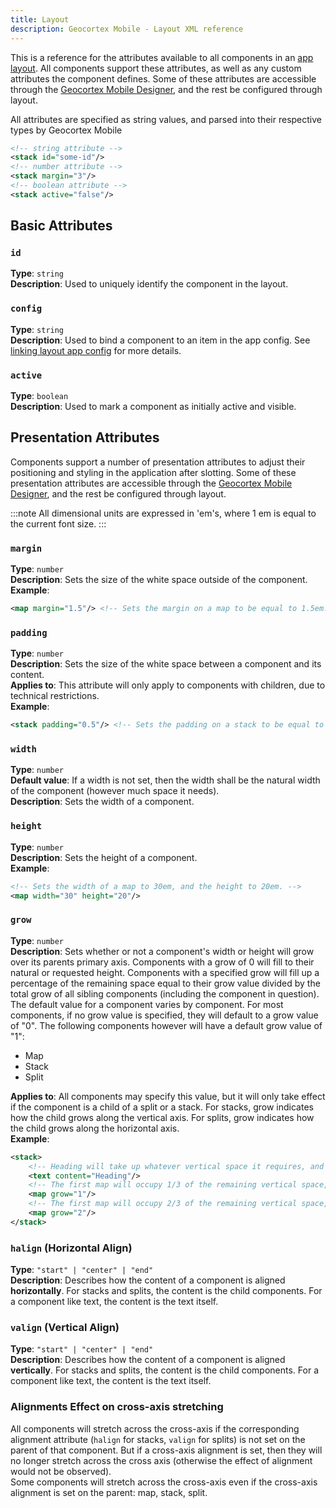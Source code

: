 ```yaml
---
title: Layout
description: Geocortex Mobile - Layout XML reference
---
```


This is a reference for the attributes available to all components in an [app layout](concepts-layout.mdx). All components support these attributes, as well as any custom attributes the component defines. Some of these attributes are accessible through the [Geocortex Mobile Designer](https://apps.geocortex.com/mobileviewer/designer/), and the rest be configured through layout.

All attributes are specified as string values, and parsed into their respective types by Geocortex Mobile

```xml
<!-- string attribute -->
<stack id="some-id"/>
<!-- number attribute -->
<stack margin="3"/>
<!-- boolean attribute -->
<stack active="false"/>
```

## Basic Attributes

### `id`

**Type**: `string`  
**Description**: Used to uniquely identify the component in the layout.

### `config`

**Type**: `string`  
**Description**: Used to bind a component to an item in the app config. See [linking layout app config](concepts-app-config.mdx#linking-layout-to-app-config) for more details.

### `active`

**Type**: `boolean`  
**Description**: Used to mark a component as initially active and visible.

## Presentation Attributes

Components support a number of presentation attributes to adjust their positioning and styling in the application after slotting. Some of these presentation attributes are accessible through the [Geocortex Mobile Designer](https://apps.geocortex.com/mobileviewer/designer/), and the rest be configured through layout.

:::note
All dimensional units are expressed in 'em's, where 1 em is equal to the current font size.
:::

### `margin`

**Type**: `number`  
**Description**: Sets the size of the white space outside of the component.  
**Example**:

```xml
<map margin="1.5"/> <!-- Sets the margin on a map to be equal to 1.5em. This would be 22.5 pts high if the current font size is 15 -->
```

### `padding`

**Type**: `number`  
**Description**: Sets the size of the white space between a component and its content.  
**Applies to**: This attribute will only apply to components with children, due to technical restrictions.  
**Example**:

```xml
<stack padding="0.5"/> <!-- Sets the padding on a stack to be equal to 0.5em. This would be 7.5 pts high if the current font size is 15 -->
```

### `width`

**Type**: `number`  
**Default value**: If a width is not set, then the width shall be the natural width of the component (however much space it needs).  
**Description**: Sets the width of a component.

### `height`

**Type**: `number`  
**Description**: Sets the height of a component.  
**Example**:

```xml
<!-- Sets the width of a map to 30em, and the height to 20em. -->
<map width="30" height="20"/>
```

### `grow`

**Type**: `number`  
**Description**: Sets whether or not a component's width or height will grow over its parents primary axis. Components with a grow of 0 will fill to their natural or requested height. Components with a specified grow will fill up a percentage of the remaining space equal to their grow value divided by the total grow of all sibling components (including the component in question).  
The default value for a component varies by component. For most components, if no grow value is specified, they will default to a grow value of "0". The following components however will have a default grow value of "1":

-   Map
-   Stack
-   Split

**Applies to**: All components may specify this value, but it will only take effect if the component is a child of a split or a stack. For stacks, grow indicates how the child grows along the vertical axis. For splits, grow indicates how the child grows along the horizontal axis.  
**Example**:

```xml
<stack>
    <!-- Heading will take up whatever vertical space it requires, and will occupy its natural width. -->
    <text content="Heading"/>
    <!-- The first map will occupy 1/3 of the remaining vertical space, and will occupy the full width available. -->
    <map grow="1"/>
    <!-- The first map will occupy 2/3 of the remaining vertical space, and will occupy the full width available. -->
    <map grow="2"/>
</stack>
```

### `halign` (Horizontal Align)

**Type**: `"start" | "center" | "end"`  
**Description**: Describes how the content of a component is aligned **horizontally**. For stacks and splits, the content is the child components. For a component like text, the content is the text itself.

### `valign` (Vertical Align)

**Type**: `"start" | "center" | "end"`  
**Description**: Describes how the content of a component is aligned **vertically**. For stacks and splits, the content is the child components. For a component like text, the content is the text itself.

### Alignments Effect on cross-axis stretching

All components will stretch across the cross-axis if the corresponding alignment attribute (`halign` for stacks, `valign` for splits) is not set on the parent of that component. But if a cross-axis alignment is set, then they will no longer stretch across the cross axis (otherwise the effect of alignment would not be observed).  
Some components will stretch across the cross-axis even if the cross-axis alignment is set on the parent: map, stack, split.
